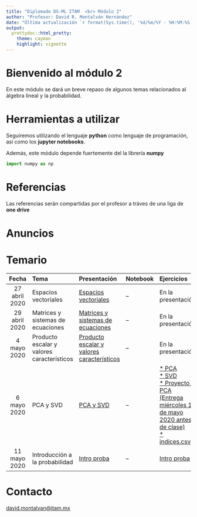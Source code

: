 ```yaml
---
title: "Diplomado DS-ML ITAM  <br> Módulo 2"
author: "Profesor: David R. Montalván Hernández"
date: "Última actualización `r format(Sys.time(), '%d/%m/%Y - %H:%M:%S')`"
output:
  prettydoc::html_pretty:
    theme: cayman
    highlight: vignette
---
```


# **Bienvenido al módulo 2**

En este módulo se dará un breve repaso de algunos temas relacionados al álgebra lineal y la probabilidad. 

# **Herramientas a utilizar**

Seguiremos utilizando el lenguaje **python** como lenguaje de programación, así como los **jupyter notebooks**.

Además, este módulo depende fuertemente del la librería **numpy**

```python
import numpy as np
```

# **Referencias**

Las referencias serán compartidas por el profesor a tráves de una liga de **one drive**

# **Anuncios**

# **Temario**

|Fecha|Tema|Presentación|Notebook|Ejercicios|Soluciones|
|:-----:|:-----|:------------|:--------|:----------|:--|
|27 abril 2020|Espacios vectoriales|[Espacios vectoriales](./presentaciones/espacios_vectoriales.html)|--|En la presentación|Vistas en clase|
|29 abril 2020|Matrices y sistemas de ecuaciones|[Matrices y sistemas de ecuaciones](./presentaciones/matrices_sistemas_ecuaciones.html)|--|En la presentación|[Producto matrices](./soluciones/producto_matrices.ipynb)|
|4  mayo 2020|Producto escalar y valores característicos|[Producto escalar y valores característicos](./presentaciones/producto_escalar_eig_valores.html)|--|En la presentación|[* Normas](./soluciones/normas.ipynb) <br>[* Cálculo eig vectores](./soluciones/eig_vectores.ipynb)|
|6  mayo 2020|PCA y SVD|[PCA y SVD](./presentaciones/pca_svd.html)|--|[* PCA](./ejercicios/PCA_ejercicio.ipynb) <br> [* SVD](./ejercicios/SVD_ejercicio.ipynb) <br> [* Proyecto 1 PCA (Entrega miércoles 13 de mayo 2020 antes de clase)](./proyectos/Proyecto_PCA.ipynb) <br> [* indices.csv](./datos/indices.csv)|[* PCA](./soluciones/PCA_soluciones.ipynb) <br> [* SVD](./soluciones/SVD_soluciones.ipynb)|
|11 mayo 2020|Introducción a la probabilidad|[Intro proba](./presentaciones/intro_proba.html)|--|[Intro proba](./ejercicios/intro_proba.ipynb)|--|

# **Contacto**
[david.montalvan@itam.mx](mailto:david.montalvan@itam.mx)


